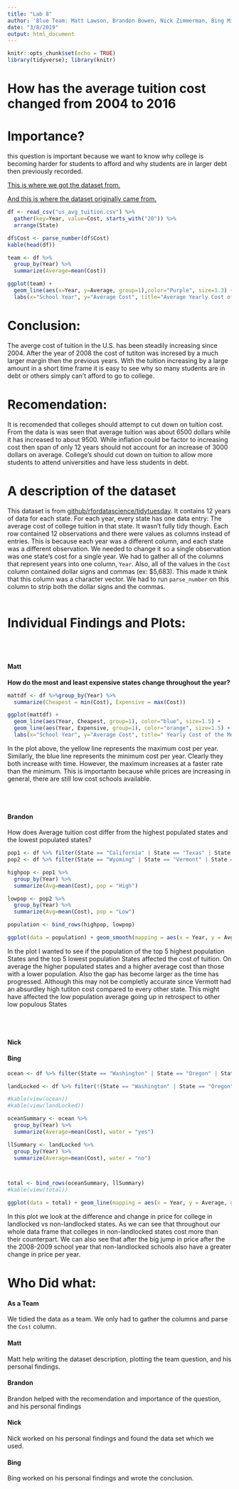 ---
title: "Lab 8"
author: 'Blue Team: Matt Lawson, Brandon Bowen, Nick Zimmerman, Bing Mitchel'
date: "3/8/2019"
output: html_document
---

```{r setup, include=FALSE}
knitr::opts_chunk$set(echo = TRUE)
library(tidyverse); library(knitr)
```


# How has the average tuition cost changed from 2004 to 2016

# Importance?
  this question is important because we want to know why college is becoming harder for students to afford and why students are in larger debt then previously recorded.

[This is where we got the dataset from.](https://github.com/rfordatascience/tidytuesday/tree/master/data/2018/2018-04-02)

[And this is where the dataset originally came from.](https://onlinembapage.com/average-tuition-and-educational-attainment-in-the-united-states/)


```{r, message=F}
df <- read_csv("us_avg_tuition.csv") %>%
  gather(key=Year, value=Cost, starts_with("20")) %>%
  arrange(State) 

df$Cost <- parse_number(df$Cost)
kable(head(df))
```


```{r}
team <- df %>%
  group_by(Year) %>%
  summarize(Average=mean(Cost))

ggplot(team) + 
  geom_line(aes(x=Year, y=Average, group=1),color="Purple", size=1.3) + 
  labs(x="School Year", y="Average Cost", title="Average Yearly Cost of Tuition in the U.S.")
```

  
  
# Conclusion:

The averge cost of tuition in the U.S. has been steadily increasing since 2004. After the year of 2008 the cost of tutiton was incresed by a much larger margin then the previous years. With the tuition increasing by a large amount in a short time frame it is easy to see why so many students are in debt or others simply can't afford to go to college.  


# Recomendation:

It is recomended that colleges should attempt to cut down on tuition cost. From the data is was seen that average tuition was about 6500 dollars while it has increased to about 9500. While inflation could be factor to increasing cost then span of only 12 years should not account for an increase of 3000 dollars on average. College's should cut down on tuition to allow more students to attend universities and have less students in debt. 




# A description of the dataset

This dataset is from [github/rfordatascience/tidytuesday](https://github.com/rfordatascience/tidytuesday). It contains 12 years of data for each state. For each year, every state has one data entry: The average cost of college tuition in that state. It wasn't fully tidy though. Each row contained 12 observations and there were values as columns instead of entries. This is because each year was a different column, and each state was a different observation. We needed to change it so a single observation was one state's cost for a single year. We had to gather all of the columns that represent years into one column, `Year`. Also, all of the values in the `Cost` column contained dollar signs and commas (ex: $5,683). This made `R` think that this column was a character vector. We had to run `parse_number` on this column to strip both the dollar signs and the commas.
<br><br>


# Individual Findings and Plots:
  <br><br>
  
#### Matt

__How do the most and least expensive states change throughout the year?__
```{r}
mattdf <- df %>%group_by(Year) %>%
  summarize(Cheapest = min(Cost), Expensive = max(Cost))

ggplot(mattdf) +
  geom_line(aes(Year, Cheapest, group=1), color="blue", size=1.5) +
  geom_line(aes(Year, Expensive, group=1), color="orange", size=1.5) + 
  labs(x="School Year", y="Average Cost", title=" Yearly Cost of the Most Expensive and Least Expensive States")
```

In the plot above, the yellow line represents the maximum cost per year. Similarly, the blue line represents the minimum cost per year. Clearly they both increase with time. However, the maximum increases at a faster rate than the minimum. This is importantn because while prices are increasing in general, there are still low cost schools available.
 
<br><br>

#### Brandon 

  How does Average tuition cost differ from the highest populated states and the lowest populated states?
```{r, message=F}
pop1 <- df %>% filter(State == "California" | State == "Texas" | State == "Florida" | State == "New York" | State == "Pennsylvania")
pop2 <- df %>% filter(State == "Wyoming" | State == "Vermont" | State == "North Dakota" | State == "Alaska" | State == "South Dakota" | State == "Arizona")

highpop <- pop1 %>%
  group_by(Year) %>%
  summarize(Avg=mean(Cost), pop = "High")

lowpop <- pop2 %>%
  group_by(Year) %>%
  summarize(Avg=mean(Cost), pop = "Low")

population <- bind_rows(highpop, lowpop)

ggplot(data = population) + geom_smooth(mapping = aes(x = Year, y = Avg, group = pop, color = pop), se = FALSE)
```
  
In the plot I wanted to see if the population of the top 5 highest population States and the top 5 lowest population States affected the cost of tuition. On average the higher populated states and a higher average cost than those with a lower population. Also the gap has become larger as the time has progressed. Although this may not be completly accurate since Vermott had an absurdley high tutiton cost compared to every other state. This might have affected the low population average going up in retrospect to other low populous States  

<br><br>

#### Nick


 

#### Bing

```{r}
ocean <- df %>% filter(State == "Washington" | State == "Oregon" | State == "California" | State == "Texas" | State == "Louisianna" | State == "Mississippi" | State == "Alabama" | State == "Florida" | State == "Georgia" | State == "South Carolina" | State == "North Carolina" | State == "Virginia" | State == "Maryland" | State == "Delaware" | State == "New Jersey" | State == "New York" | State == "Connecticut" | State == "Rhode Island" | State == "Massachussetts"| State == "New Hampshire" | State == "Maine" | State == "Hawaii" | State == "Alaska")

landLocked <- df %>% filter(!(State == "Washington" | State == "Oregon" | State == "California" | State == "Texas" | State == "Louisianna" | State == "Mississippi" | State == "Alabama" | State == "Florida" | State == "Georgia" | State == "South Carolina" | State == "North Carolina" | State == "Virginia" | State == "Maryland" | State == "Delaware" | State == "New Jersey" | State == "New York" | State == "Connecticut" | State == "Rhode Island" | State == "Massachussetts"| State == "New Hampshire" | State == "Maine" | State == "Hawaii" | State == "Alaska"))

#kable(view(ocean))
#kable(view(landLocked))

oceanSummary <- ocean %>%
  group_by(Year) %>%
  summarize(Average=mean(Cost), water = "yes")

llSummary <- landLocked %>%
  group_by(Year) %>%
  summarize(Average=mean(Cost), water = "no")



total <- bind_rows(oceanSummary, llSummary)
#kable(view(total))

ggplot(data = total) + geom_line(mapping = aes(x = Year, y = Average, group = water, color = water))
```

In this plot we look at the difference and change in price for college in landlocked vs non-landlocked states. As we can see that throughout our whole data frame that colleges in non-landlocked states cost more than their counterpart. We can also see that after the big jump in price after the the 2008-2009 school year that non-landlocked schools also have a greater change in price per year.

 

# Who Did what:

#### As a Team
We tidied the data as a team. We only had to gather the columns and parse the `Cost` column.

#### Matt  
Matt help writing the dataset description, plotting the team question, and his personal findings. 


  

#### Brandon
Brandon helped with the recomendation and importance of the question, and his personal findings

  

#### Nick
Nick worked on his personal findings and found the data set which we used.

  

#### Bing
Bing worked on his personal findings and wrote the conclusion.